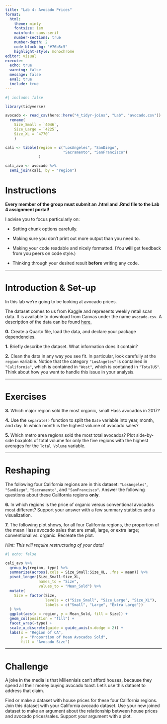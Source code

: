 ```yaml
---
title: "Lab 4: Avocado Prices"
format: 
  html: 
    theme: minty
    fontsize: 1em
    mainfont: sans-serif
    number-sections: true
    number-depth: 2
    code-block-bg: "#76b5c5"
    highlight-style: monochrome
editor: visual
execute: 
  echo: true
  warning: false
  message: false
  eval: true
  include: true
---
```


```r
#| include: false

library(tidyverse)

avocado <- read_csv(here::here("4_tidyr-joins", "Lab", "avocado.csv")) %>% 
  rename(
    Size_Small = `4046`,
    Size_Large = `4225`,
    Size_XL = `4770`
    )

cali <- tibble(region = c("LosAngeles", "SanDiego",
                          "Sacramento", "SanFrancisco")
               )

cali_avo <- avocado %>% 
  semi_join(cali, by = "region")
```


# Instructions

**Every member of the group must submit an .html and .Rmd file to the Lab 4
assignment portal!**

I advise you to focus particularly on:

* Setting chunk options carefully.

* Making sure you don't print out more output than you need to.

* Making your code readable and nicely formatted. (You **will** get feedback 
from you peers on code style.)

* Thinking through your desired result **before** writing any code.

---

# Introduction & Set-up

In this lab we're going to be looking at avocado prices. 

The dataset comes to us from Kaggle and represents weekly retail scan data. 
It is available to download from Canvas under the name `avocado.csv`.  A
description of the data can be found [here.](https://www.kaggle.com/neuromusic/avocado-prices)

__0.__ Create a Quarto file, load the data, and declare your package
dependencies. 


__1.__ Briefly describe the dataset.  What information does it contain?


__2.__ Clean the data in any way you see fit. In particular, look carefully at
the `region` variable.  Notice that the category `"LosAngeles"` is contained in
`"California"`, which is contained in `"West"`, which is contained in 
`"TotalUS"`. Think about how you want to handle this issue in your analysis.

---

# Exercises


__3.__ Which major region sold the most organic, small Hass avocados in 2017? 


__4.__ Use the `separate()` function to split the `Date` variable into year,
month, and day. In which month is the highest volume of avocado sales?


__5.__ Which metro area regions sold the most total avocados?  Plot side-by-side
boxplots of total volume for only the five regions with the highest averages
for the `Total Volume` variable. 

---

# Reshaping

The following four California regions are in this dataset: `"LosAngeles"`,
`"SanDiego"`, `"Sacramento"`, and `"SanFrancisco"`.  Answer the following
questions about these California regions **only**.  


__6.__ In which regions is the price of organic versus conventional avocados
most different?  Support your answer with a few summary statistics and a 
visualization. 


__7.__  The following plot shows, for all four California regions, the 
proportion of the mean Hass avocado sales that are small, large,
or extra large; conventional vs. organic.  Recreate the plot.

*Hint: This will require restructuring of your data!*


```r
#| echo: false

cali_avo %>% 
  group_by(region, type) %>%
  summarize(across(.cols = Size_Small:Size_XL, .fns = mean)) %>%
  pivot_longer(Size_Small:Size_XL, 
               names_to = "Size", 
               values_to = "Mean_Sold") %>%
  mutate(
    Size = factor(Size, 
                  levels = c("Size_Small", "Size_Large", "Size_XL"),
                  labels = c("Small", "Large", "Extra Large"))
  ) %>%
  ggplot(aes(x = region, y = Mean_Sold, fill = Size)) +
  geom_col(position = "fill") + 
  facet_wrap(~type) + 
  scale_x_discrete(guide = guide_axis(n.dodge = 2)) + 
  labs(x = "Region of CA", 
       y = "Proportion of Mean Avocados Sold", 
       fill = "Avocado Size")


```

---

# Challenge 

A joke in the media is that Millennials can't afford houses, because they spend
all their money buying avocado toast.  Let's use this dataset to address that 
claim.

Find or make a dataset with house prices for these four California regions. Join
this dataset with your California avocado dataset.  Use your new joined dataset
to make an argument about the relationship between house prices and avocado
prices/sales.  Support your argument with a plot.
